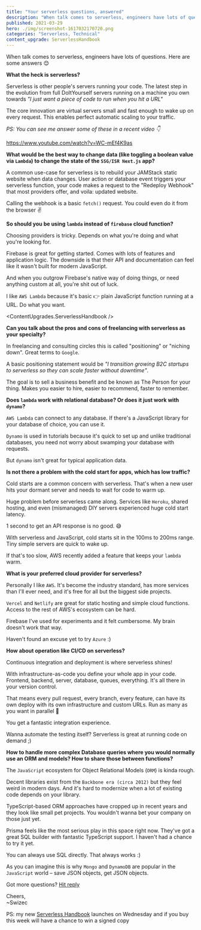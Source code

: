 ```yaml
---
title: "Your serverless questions, answered"
description: "When talk comes to serverless, engineers have lots of questions. Here are some answers 😊"
published: 2021-03-29
hero: ./img/screenshot-1617032170720.png
categories: "Serverless, Technical"
content_upgrade: ServerlessHandbook
---
```



When talk comes to serverless, engineers have lots of questions. Here are some answers 😊

**What the heck is serverless?**

Serverless is other people's servers running your code. The latest step in the evolution from full DoItYourself servers running on a machine you own towards _"I just want a piece of code to run when you hit a URL"_

The core innovation are virtual servers small and fast enough to wake up on every request. This enables perfect automatic scaling to your traffic.

_PS: You can see me answer some of these in a recent video 👇_

https://www.youtube.com/watch?v=WC-mEf4K9as

**What would be the best way to change data (like toggling a boolean value via `Lambda`) to change the state of the `SSG/ISR Next.js` app?**

A common use-case for serverless is to rebuild your JAMStack static website when data changes. User action or database event triggers your serverless function, your code makes a request to the "Redeploy Webhook" that most providers offer, and voila: updated website.

Calling the webhook is a basic `fetch()` request. You could even do it from the browser ✌️

**So should you be using `lambda` instead of `firebase` cloud function?**

Choosing providers is tricky. Depends on what you're doing and what you're looking for.

Firebase is great for getting started. Comes with lots of features and application logic. The downside is that their API and documentation can feel like it wasn't built for modern JavaScript.

And when you outgrow Firebase's native way of doing things, or need anything custom at all, you're shit out of luck.

I like `AWS Lambda` because it's basic 👉 plain JavaScript function running at a URL. Do what you want.

<ContentUpgrades.ServerlessHandbook />

**Can you talk about the pros and cons of freelancing with serverless as your specialty?**

In freelancing and consulting circles this is called "positioning" or "niching down". Great terms to `Google`.

A basic positioning statement would be _"I transition growing B2C startups to serverless so they can scale faster without downtime"_.

The goal is to sell a business benefit and be known as The Person for your thing. Makes you easier to hire, easier to recommend, faster to remember.

**Does `lambda` work with relational database? Or does it just work with `dynamo`?**

`AWS Lambda` can connect to any database. If there's a JavaScript library for your database of choice, you can use it.

`Dynamo` is used in tutorials because it's quick to set up and unlike traditional databases, you need not worry about swamping your database with requests.

But `dynamo` isn't great for typical application data.

**Is not there a problem with the cold start for apps, which has low traffic?**

Cold starts are a common concern with serverless. That's when a new user hits your dormant server and needs to wait for code to warm up.

Huge problem before serverless came along. Services like `Heroku`, shared hosting, and even (mismanaged) DIY servers experienced huge cold start latency.

1 second to get an API response is no good. 😅

With serverless and JavaScript, cold starts sit in the 100ms to 200ms range. Tiny simple servers are quick to wake up.

If that's too slow, AWS recently added a feature that keeps your `lambda` warm.

**What is your preferred cloud provider for serverless?**

Personally I like `AWS`. It's become the industry standard, has more services than I'll ever need, and it's free for all but the biggest side projects.

`Vercel` and `Netlify` are great for static hosting and simple cloud functions. Access to the rest of AWS's ecosystem can be hard.

Firebase I've used for experiments and it felt cumbersome. My brain doesn't work that way.

Haven't found an excuse yet to try `Azure` :)

**How about operation like CI/CD on serverless?**

Continuous integration and deployment is where serverless shines!

With infrastructure-as-code you define your whole app in your code. Frontend, backend, server, database, queues, everything. It's all there in your version control.

That means every pull request, every branch, every feature, can have its own deploy with its own infrastructure and custom URLs. Run as many as you want in parallel 🤘

You get a fantastic integration experience.

Wanna automate the testing itself? Serverless is great at running code on demand ;)

**How to handle more complex Database queries where you would normally use an ORM and models? How to share those between functions?**

The `JavaScript` ecosystem for Object Relational Models (`ORM`) is kinda rough.

Decent libraries exist from the `Backbone era (circa 2012)` but they feel weird in modern days. And it's hard to modernize when a lot of existing code depends on your library.

TypeScript-based ORM approaches have cropped up in recent years and they look like small pet projects. You wouldn't wanna bet your company on those just yet.

Prisma feels like the most serious play in this space right now. They've got a great SQL builder with fantastic TypeScript support. I haven't had a chance to try it yet.

You can always use SQL directly. That always works :)

As you can imagine this is why `Mongo` and `DynamoDB` are popular in the `JavaScript` world – save JSON objects, get JSON objects.

Got more questions? [Hit reply](https://twitter.com/swizec)

Cheers,<br/>
~Swizec

PS: my new [Serverless Handbook](https://serverlesshandbook.dev/) launches on Wednesday and if you buy this week will have a chance to win a signed copy
